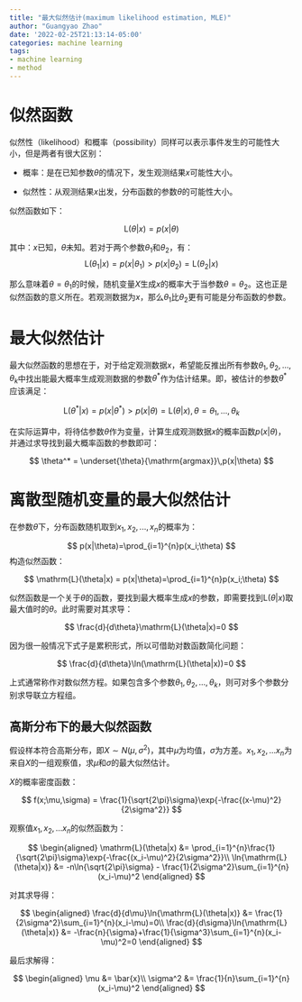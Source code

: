 ```yaml
---
title: "最大似然估计(maximum likelihood estimation, MLE)"
author: "Guangyao Zhao"
date: '2022-02-25T21:13:14-05:00'
categories: machine learning
tags:
- machine learning
- method
---
```




# 似然函数

似然性（likelihood）和概率（possibility）同样可以表示事件发生的可能性大小，但是两者有很大区别：

- 概率：是在已知参数$\theta$的情况下，发生观测结果$x$可能性大小。

- 似然性：从观测结果$x$出发，分布函数的参数$\theta$的可能性大小。

似然函数如下：

$$
\mathrm{L}(\theta|x)=p(x|\theta)
$$

其中：$x$已知，$\theta$未知。若对于两个参数$\theta_1$和$\theta_2$，有： 
$$
\mathrm{L}(\theta_1|x)=p(x|\theta_1) > p(x|\theta_2) = \mathrm{L}(\theta_2|x)
$$

那么意味着$\theta=\theta_1$的时候，随机变量$X$生成$x$的概率大于当参数$\theta=\theta_2$。这也正是似然函数的意义所在。若观测数据为$x$，那么$\theta_1$比$\theta_2$更有可能是分布函数的参数。

# 最大似然估计

最大似然函数的思想在于，对于给定观测数据$x$，希望能反推出所有参数$\theta_1,\theta_2,...,\theta_k$中找出能最大概率生成观测数据的参数$\theta^*$作为估计结果。即，被估计的参数$\theta^*$应该满足： 

$$
\mathrm{L}(\theta^*|x)=p(x|\theta^*) > p(x|\theta) = \mathrm{L}(\theta|x),\theta=\theta_1,...,\theta_k
$$ 

在实际运算中，将待估参数$\theta$作为变量，计算生成观测数据$x$的概率函数$p(x|\theta)$，并通过求导找到最大概率函数的参数即可： 

$$
\theta^* = \underset{\theta}{\mathrm{argmax}}\,p(x|\theta)
$$

# 离散型随机变量的最大似然估计

在参数$\theta$下，分布函数随机取到$x_1,x_2,...,x_n$的概率为： 

$$
 p(x|\theta)=\prod_{i=1}^{n}p(x_i;\theta)
$$ 
构造似然函数： 

$$
 \mathrm{L}(\theta|x) = p(x|\theta)=\prod_{i=1}^{n}p(x_i;\theta)
$$ 
 
似然函数是一个关于$\theta$的函数，要找到最大概率生成$x$的参数，即需要找到$\mathrm{L}(\theta|x)$取最大值时的$\theta$。此时需要对其求导： 

$$
 \frac{d}{d\theta}\mathrm{L}(\theta|x)=0
$$ 

因为很一般情况下式子是累积形式，所以可借助对数函数简化问题： 

$$
 \frac{d}{d\theta}\ln(\mathrm{L}(\theta|x))=0
$$ 

上式通常称作对数似然方程。如果包含多个参数$\theta_1, \theta_2,...,\theta_k$，则可对多个参数分别求导联立方程组。

## 高斯分布下的最大似然函数

假设样本符合高斯分布，即$X\sim N(\mu,\sigma^2)$，其中$\mu$为均值，$\sigma$为方差。$x_1,x_2,...x_n$为来自$X$的一组观察值，求$\mu$和$\sigma$的最大似然估计。

$X$的概率密度函数： 

$$
f(x;\mu,\sigma) = \frac{1}{\sqrt{2\pi}\sigma}\exp{-\frac{(x-\mu)^2}{2\sigma^2}}
$$

观察值$x_1,x_2,...x_n$的似然函数为： 

$$
\begin{aligned}
\mathrm{L}(\theta|x) &= \prod_{i=1}^{n}\frac{1}{\sqrt{2\pi}\sigma}\exp{-\frac{(x_i-\mu)^2}{2\sigma^2}}\\
\ln{\mathrm{L}(\theta|x)} &= -n\ln{\sqrt{2\pi}\sigma} - \frac{1}{2\sigma^2}\sum_{i=1}^{n}(x_i-\mu)^2
\end{aligned}
$$

对其求导得： 

$$
\begin{aligned}
\frac{d}{d\mu}\ln{\mathrm{L}(\theta|x)} &= \frac{1}{2\sigma^2}\sum_{i=1}^{n}(x_i-\mu)=0\\
\frac{d}{d\sigma}\ln{\mathrm{L}(\theta|x)} &= -\frac{n}{\sigma}+\frac{1}{\sigma^3}\sum_{i=1}^{n}(x_i-\mu)^2=0
\end{aligned}
$$ 

最后求解得： 

$$
\begin{aligned}
\mu &= \bar{x}\\
\sigma^2 &= \frac{1}{n}\sum_{i=1}^{n}(x_i-\mu)^2
\end{aligned}
$$